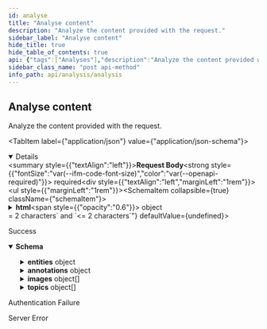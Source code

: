 ```yaml
---
id: analyse
title: "Analyse content"
description: "Analyze the content provided with the request."
sidebar_label: "Analyse content"
hide_title: true
hide_table_of_contents: true
api: {"tags":["Analyses"],"description":"Analyze the content provided with the request.","operationId":"analyse","requestBody":{"content":{"application/json":{"schema":{"required":["language","scope"],"type":"object","properties":{"html":{"type":"object","properties":{"fragment":{"type":"string","description":"The html fragment to analyze."},"page":{"type":"string","description":"The html page to analyze, either fragment or page should be present"}},"description":"The html fragment or html page to analyze."},"url":{"type":"string","description":"The url of the page to analyze.","format":"url"},"language":{"maxLength":2,"minLength":2,"type":"string","description":"The content language, 2 letters code, e.g. 'en'."},"text":{"type":"string","description":"A textual fragment."},"exclude":{"type":"array","description":"An array of item IDs to exclude from the analysis results.","items":{"type":"string","description":"An array of item IDs to exclude from the analysis results.","format":"url"}},"scope":{"type":"string","description":"The scope of the analysis, one of 'local', 'network' or 'all'."},"matches":{"type":"integer","description":"Filter out results that don't have at least the specified number of occurrences. By default 1.","format":"int32"},"links":{"type":"string","description":"When returning an interpolated HTML results, matches should have the 'wl-link' class. By default 'no'."}},"description":"The request"}}},"required":true},"responses":{"200":{"description":"Success","content":{"application/json":{"schema":{"type":"object","properties":{"entities":{"type":"object","additionalProperties":{"type":"object","properties":{"entityId":{"type":"string","description":"The entity URI.","format":"url"},"confidence":{"type":"number","description":"Confidence score representing the entity match level.","format":"double"},"mainType":{"type":"string","description":"The main schema type for the current entity."},"types":{"type":"array","description":"The list of schema types which the entity can be classified to.","items":{"type":"string","description":"The list of schema types which the entity can be classified to."}},"label":{"type":"string","description":"The title of the entity."},"description":{"type":"string","description":"The description about the entity."},"images":{"type":"array","description":"The list of entity image URIs.","items":{"type":"string","description":"The list of entity image URIs.","format":"url"}},"sameAs":{"type":"array","description":"The list of entity sameas URIs.","items":{"type":"string","description":"The list of entity sameas URIs.","format":"url"}},"properties":{"type":"object","properties":{"latitude":{"type":"number","description":"The latitude.","format":"double"},"longitude":{"type":"number","description":"The longitude.","format":"double"}},"description":"The entity properties."},"synonyms":{"type":"array","items":{"type":"string"}}},"description":"Entity"},"description":"A map of entity URI to the respective entity."},"annotations":{"type":"object","additionalProperties":{"type":"object","properties":{"annotationId":{"type":"string","description":"An unique id."},"start":{"type":"integer","description":"The starting posistion of annotation in content (zero-indexed & non negative ).","format":"int32"},"end":{"type":"integer","description":"The ending posistion of annotation in content (zero-indexed & non negative ).","format":"int32"},"text":{"type":"string","description":"The annotated text."},"entityMatches":{"type":"array","description":"The list of entities which the annotation matches.","items":{"type":"object","properties":{"confidence":{"type":"number","description":"Confidence score for the current entity.","format":"double"},"entityId":{"type":"string","description":"The entity URI.","format":"url"}},"description":"Entity Match"}}},"description":"Object representing single annotation."},"description":"A map of annotation id to the respective annotation."},"images":{"type":"array","description":"A list of images.","items":{"type":"object","properties":{"label":{"type":"string","description":"The title of the image."},"url":{"type":"string","description":"The image URI.","format":"url"}},"description":"Image"}},"languages":{"type":"array","description":"A list of languages.","items":{"type":"string","description":"A list of languages."}},"topics":{"type":"array","description":"A list of topics.","items":{"type":"object","properties":{"label":{"type":"string","description":"The topic title."},"description":{"type":"string","description":"The topic description."},"uri":{"type":"string","description":"The topic URI.","format":"url"},"confidence":{"type":"number","description":"The topic confidence score.","format":"double"},"images":{"type":"array","description":"A list of image URIs.","items":{"type":"string","description":"A list of image URIs.","format":"url"}},"sameAs":{"type":"array","description":"A list of sameas URIs.","items":{"type":"string","description":"A list of sameas URIs.","format":"url"}}},"description":"Topic"}},"content":{"type":"string","description":"The text supplied for analysis."}},"description":"Response"}}}},"401":{"description":"Authentication Failure"},"500":{"description":"Server Error"}},"security":[{"ApiKey":[]}],"method":"post","path":"/single","servers":[{"url":"https://api.wordlift.io/analysis"}],"securitySchemes":{"ApiKey":{"type":"apiKey","name":"Authorization","in":"header"}},"jsonRequestBodyExample":{"html":{"fragment":"string","page":"string"},"url":"string","language":"string","text":"string","exclude":["string"],"scope":"string","matches":0,"links":"string"},"info":{"title":"Analysis","description":"Analyse content using Linked Data and Knowledge Graphs.","termsOfService":"https://wordlift.io/terms-of-service/","contact":{"name":"WordLift","url":"https://wordlift.io","email":"hello@wordlift.io"},"license":{"name":"(c) copyright 2022-present WordLift","url":"https://wordlift.io"},"version":"1.0"},"postman":{"name":"Analyse content","description":{"content":"Analyze the content provided with the request.","type":"text/plain"},"url":{"path":["single"],"host":["{{baseUrl}}"],"query":[],"variable":[]},"header":[{"key":"Content-Type","value":"application/json"},{"key":"Accept","value":"application/json"}],"method":"POST","body":{"mode":"raw","raw":"\"\"","options":{"raw":{"language":"json"}}},"auth":{"type":"apikey","apikey":[{"type":"any","value":"Authorization","key":"key"},{"type":"any","value":"<API Key>","key":"value"},{"type":"any","value":"header","key":"in"}]}}}
sidebar_class_name: "post api-method"
info_path: api/analysis/analysis
---
```



## Analyse content



Analyze the content provided with the request.

<MimeTabs><TabItem label={"application/json"} value={"application/json-schema"}><details style={{}} data-collapsed={false} open={true}><summary style={{"textAlign":"left"}}><strong>Request Body</strong><strong style={{"fontSize":"var(--ifm-code-font-size)","color":"var(--openapi-required)"}}> required</strong></summary><div style={{"textAlign":"left","marginLeft":"1rem"}}></div><ul style={{"marginLeft":"1rem"}}><SchemaItem collapsible={true} className={"schemaItem"}><details style={{}}><summary style={{}}><strong>html</strong><span style={{"opacity":"0.6"}}> object</span></summary><div style={{"marginLeft":"1rem"}}><div style={{"marginTop":".5rem","marginBottom":".5rem"}}>

The html fragment or html page to analyze.

</div><SchemaItem collapsible={false} name={"fragment"} required={false} schemaDescription={"The html fragment to analyze."} schemaName={"string"} qualifierMessage={undefined} defaultValue={undefined}></SchemaItem><SchemaItem collapsible={false} name={"page"} required={false} schemaDescription={"The html page to analyze, either fragment or page should be present"} schemaName={"string"} qualifierMessage={undefined} defaultValue={undefined}></SchemaItem></div></details></SchemaItem><SchemaItem collapsible={false} name={"url"} required={false} schemaDescription={"The url of the page to analyze."} schemaName={"url"} qualifierMessage={undefined} defaultValue={undefined}></SchemaItem><SchemaItem collapsible={false} name={"language"} required={true} schemaDescription={"The content language, 2 letters code, e.g. 'en'."} schemaName={"string"} qualifierMessage={"**Possible values:** `>= 2 characters` and `<= 2 characters`"} defaultValue={undefined}></SchemaItem><SchemaItem collapsible={false} name={"text"} required={false} schemaDescription={"A textual fragment."} schemaName={"string"} qualifierMessage={undefined} defaultValue={undefined}></SchemaItem><SchemaItem collapsible={false} name={"exclude"} required={false} schemaDescription={"An array of item IDs to exclude from the analysis results."} schemaName={"url[]"} qualifierMessage={undefined} defaultValue={undefined}></SchemaItem><SchemaItem collapsible={false} name={"scope"} required={true} schemaDescription={"The scope of the analysis, one of 'local', 'network' or 'all'."} schemaName={"string"} qualifierMessage={undefined} defaultValue={undefined}></SchemaItem><SchemaItem collapsible={false} name={"matches"} required={false} schemaDescription={"Filter out results that don't have at least the specified number of occurrences. By default 1."} schemaName={"int32"} qualifierMessage={undefined} defaultValue={undefined}></SchemaItem><SchemaItem collapsible={false} name={"links"} required={false} schemaDescription={"When returning an interpolated HTML results, matches should have the 'wl-link' class. By default 'no'."} schemaName={"string"} qualifierMessage={undefined} defaultValue={undefined}></SchemaItem></ul></details></TabItem></MimeTabs><div><ApiTabs><TabItem label={"200"} value={"200"}><div>

Success

</div><div><MimeTabs schemaType={"response"}><TabItem label={"application/json"} value={"application/json"}><SchemaTabs><TabItem label={"Schema"} value={"Schema"}><details style={{}} data-collapsed={false} open={true}><summary style={{"textAlign":"left"}}><strong>Schema</strong></summary><div style={{"textAlign":"left","marginLeft":"1rem"}}></div><ul style={{"marginLeft":"1rem"}}><SchemaItem collapsible={true} className={"schemaItem"}><details style={{}}><summary style={{}}><strong>entities</strong><span style={{"opacity":"0.6"}}> object</span></summary><div style={{"marginLeft":"1rem"}}><div style={{"marginTop":".5rem","marginBottom":".5rem"}}>

A map of entity URI to the respective entity.

</div><li><div><code>property name*</code><span style={{"opacity":"0.6"}}> object</span></div></li></div></details></SchemaItem><SchemaItem collapsible={true} className={"schemaItem"}><details style={{}}><summary style={{}}><strong>annotations</strong><span style={{"opacity":"0.6"}}> object</span></summary><div style={{"marginLeft":"1rem"}}><div style={{"marginTop":".5rem","marginBottom":".5rem"}}>

A map of annotation id to the respective annotation.

</div><li><div><code>property name*</code><span style={{"opacity":"0.6"}}> object</span></div></li></div></details></SchemaItem><SchemaItem collapsible={true} className={"schemaItem"}><details style={{}}><summary style={{}}><strong>images</strong><span style={{"opacity":"0.6"}}> object[]</span></summary><div style={{"marginLeft":"1rem"}}><div style={{"marginTop":".5rem","marginBottom":".5rem"}}>

A list of images.

</div><SchemaItem collapsible={false} name={"label"} required={false} schemaDescription={"The title of the image."} schemaName={"string"} qualifierMessage={undefined} defaultValue={undefined}></SchemaItem><SchemaItem collapsible={false} name={"url"} required={false} schemaDescription={"The image URI."} schemaName={"url"} qualifierMessage={undefined} defaultValue={undefined}></SchemaItem></div></details></SchemaItem><SchemaItem collapsible={false} name={"languages"} required={false} schemaDescription={"A list of languages."} schemaName={"string[]"} qualifierMessage={undefined} defaultValue={undefined}></SchemaItem><SchemaItem collapsible={true} className={"schemaItem"}><details style={{}}><summary style={{}}><strong>topics</strong><span style={{"opacity":"0.6"}}> object[]</span></summary><div style={{"marginLeft":"1rem"}}><div style={{"marginTop":".5rem","marginBottom":".5rem"}}>

A list of topics.

</div><SchemaItem collapsible={false} name={"label"} required={false} schemaDescription={"The topic title."} schemaName={"string"} qualifierMessage={undefined} defaultValue={undefined}></SchemaItem><SchemaItem collapsible={false} name={"description"} required={false} schemaDescription={"The topic description."} schemaName={"string"} qualifierMessage={undefined} defaultValue={undefined}></SchemaItem><SchemaItem collapsible={false} name={"uri"} required={false} schemaDescription={"The topic URI."} schemaName={"url"} qualifierMessage={undefined} defaultValue={undefined}></SchemaItem><SchemaItem collapsible={false} name={"confidence"} required={false} schemaDescription={"The topic confidence score."} schemaName={"double"} qualifierMessage={undefined} defaultValue={undefined}></SchemaItem><SchemaItem collapsible={false} name={"images"} required={false} schemaDescription={"A list of image URIs."} schemaName={"url[]"} qualifierMessage={undefined} defaultValue={undefined}></SchemaItem><SchemaItem collapsible={false} name={"sameAs"} required={false} schemaDescription={"A list of sameas URIs."} schemaName={"url[]"} qualifierMessage={undefined} defaultValue={undefined}></SchemaItem></div></details></SchemaItem><SchemaItem collapsible={false} name={"content"} required={false} schemaDescription={"The text supplied for analysis."} schemaName={"string"} qualifierMessage={undefined} defaultValue={undefined}></SchemaItem></ul></details></TabItem><TabItem label={"Example (from schema)"} value={"Example (from schema)"}><ResponseSamples responseExample={"{\n  \"entities\": {},\n  \"annotations\": {},\n  \"images\": [\n    {\n      \"label\": \"string\",\n      \"url\": \"string\"\n    }\n  ],\n  \"languages\": [\n    \"string\"\n  ],\n  \"topics\": [\n    {\n      \"label\": \"string\",\n      \"description\": \"string\",\n      \"uri\": \"string\",\n      \"confidence\": 0,\n      \"images\": [\n        \"string\"\n      ],\n      \"sameAs\": [\n        \"string\"\n      ]\n    }\n  ],\n  \"content\": \"string\"\n}"} language={"json"}></ResponseSamples></TabItem></SchemaTabs></TabItem></MimeTabs></div></TabItem><TabItem label={"401"} value={"401"}><div>

Authentication Failure

</div><div></div></TabItem><TabItem label={"500"} value={"500"}><div>

Server Error

</div><div></div></TabItem></ApiTabs></div>
      